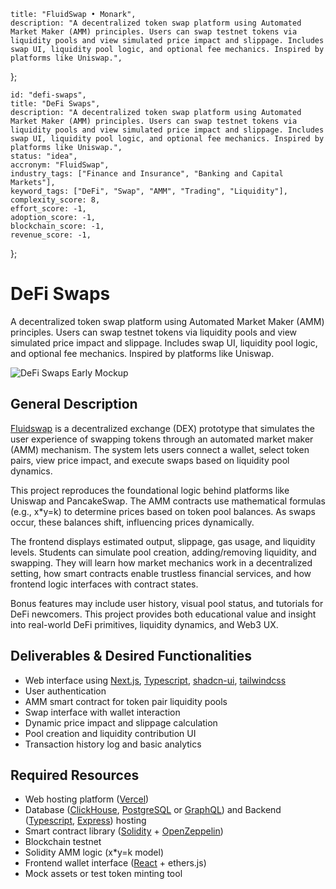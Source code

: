     title: "FluidSwap • Monark",
    description: "A decentralized token swap platform using Automated Market Maker (AMM) principles. Users can swap testnet tokens via liquidity pools and view simulated price impact and slippage. Includes swap UI, liquidity pool logic, and optional fee mechanics. Inspired by platforms like Uniswap.",
};

    id: "defi-swaps",
    title: "DeFi Swaps",
    description: "A decentralized token swap platform using Automated Market Maker (AMM) principles. Users can swap testnet tokens via liquidity pools and view simulated price impact and slippage. Includes swap UI, liquidity pool logic, and optional fee mechanics. Inspired by platforms like Uniswap.",
    status: "idea",
    accronym: "FluidSwap",
    industry_tags: ["Finance and Insurance", "Banking and Capital Markets"],
    keyword_tags: ["DeFi", "Swap", "AMM", "Trading", "Liquidity"],
    complexity_score: 8,
    effort_score: -1,
    adoption_score: -1,
    blockchain_score: -1,
    revenue_score: -1,
};

# DeFi Swaps

A decentralized token swap platform using Automated Market Maker (AMM) principles. Users can swap testnet tokens via liquidity pools and view simulated price impact and slippage. Includes swap UI, liquidity pool logic, and optional fee mechanics. Inspired by platforms like Uniswap.

![DeFi Swaps Early Mockup](/images/project/defi-swaps.jpg)

## General Description

[Fluidswap](https://fluidswap.monark.io) is a decentralized exchange (DEX) prototype that simulates the user experience of swapping tokens through an automated market maker (AMM) mechanism. The system lets users connect a wallet, select token pairs, view price impact, and execute swaps based on liquidity pool dynamics.

This project reproduces the foundational logic behind platforms like Uniswap and PancakeSwap. The AMM contracts use mathematical formulas (e.g., x*y=k) to determine prices based on token pool balances. As swaps occur, these balances shift, influencing prices dynamically.

The frontend displays estimated output, slippage, gas usage, and liquidity levels. Students can simulate pool creation, adding/removing liquidity, and swapping. They will learn how market mechanics work in a decentralized setting, how smart contracts enable trustless financial services, and how frontend logic interfaces with contract states.

Bonus features may include user history, visual pool status, and tutorials for DeFi newcomers. This project provides both educational value and insight into real-world DeFi primitives, liquidity dynamics, and Web3 UX.

## Deliverables & Desired Functionalities

- Web interface using [Next.js](https://nextjs.org/), [Typescript](https://www.typescriptlang.org/), [shadcn-ui](https://ui.shadcn.com/), [tailwindcss](https://tailwindcss.com/)
- User authentication 
- AMM smart contract for token pair liquidity pools
- Swap interface with wallet interaction
- Dynamic price impact and slippage calculation
- Pool creation and liquidity contribution UI
- Transaction history log and basic analytics

## Required Resources

- Web hosting platform ([Vercel](https://www.vercel.com/))
- Database ([ClickHouse](https://clickhouse.com/), [PostgreSQL](https://www.postgresql.org/) or [GraphQL](https://graphql.org/)) and Backend ([Typescript](https://www.typescriptlang.org/), [Express](https://expressjs.com/)) hosting
- Smart contract library ([Solidity](https://soliditylang.org/) + [OpenZeppelin](https://www.openzeppelin.com/))
- Blockchain testnet
- Solidity AMM logic (x*y=k model)
- Frontend wallet interface ([React](https://react.dev/) + ethers.js)
- Mock assets or test token minting tool
